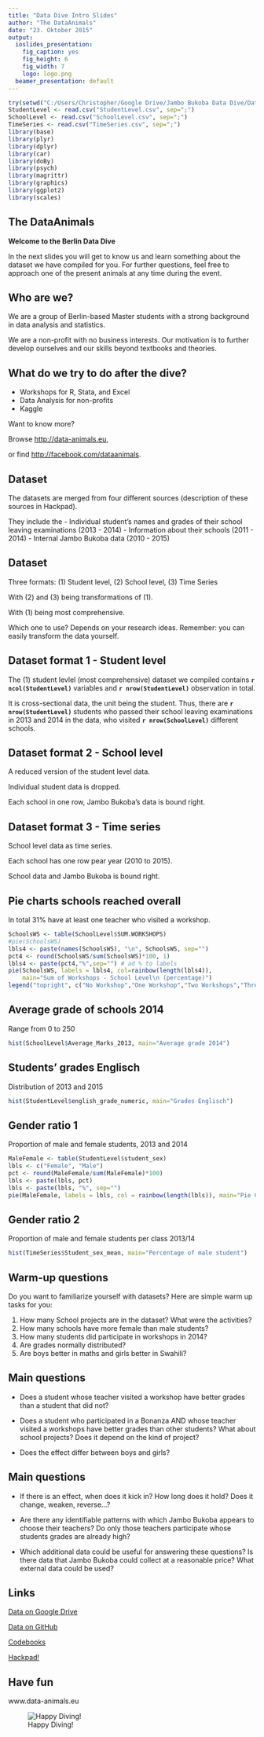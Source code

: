```yaml
---
title: "Data Dive Intro Slides"
author: "The DataAnimals"
date: "23. Oktober 2015"
output:
  ioslides_presentation:
    fig_caption: yes
    fig_height: 6
    fig_width: 7
    logo: logo.png
  beamer_presentation: default
---
```


```r
try(setwd("C:/Users/Christopher/Google Drive/Jambo Bukoba Data Dive/Data"))
StudentLevel <- read.csv("StudentLevel.csv", sep=";")
SchoolLevel <- read.csv("SchoolLevel.csv", sep=";")
TimeSeries <- read.csv("TimeSeries.csv", sep=";")
library(base)
library(plyr)
library(dplyr)
library(car)
library(doBy)
library(psych)
library(magrittr)
library(graphics)
library(ggplot2)
library(scales)
```

## The DataAnimals

**Welcome to the Berlin Data Dive** 

In the next slides you will get to know us and learn something about the dataset we have compiled for you. For further questions, feel free to approach one of the present animals at any time during the event. 


## Who are we?

We are a group of Berlin-based Master students with a strong background in data analysis and statistics. 

We are a non-profit with no business interests. Our motivation is to further develop ourselves and our skills beyond textbooks and theories.

## What do we try to do after the dive?

- Workshops for R, Stata, and Excel
- Data Analysis for non-profits
- Kaggle

Want to know more? 

Browse <http://data-animals.eu>, 


or find <http://facebook.com/dataanimals>.

## Dataset 

The datasets are merged from four different sources (description of these sources in Hackpad). 

They include the 
- Individual student's names and grades of their school leaving examinations (2013 - 2014)
- Information about their schools (2011 - 2014)
- Internal Jambo Bukoba data (2010 - 2015)

## Dataset 

Three formats: (1) Student level, (2) School level, (3) Time Series

With (2) and (3) being transformations of (1).

With (1) being most comprehensive.

Which one to use? Depends on your research ideas. Remember: you can easily transform the data yourself.

## Dataset format 1 - Student level

The (1) student levlel (most comprehensive) dataset we compiled contains **`r ncol(StudentLevel)`** variables and **`r nrow(StudentLevel)`** observation in total.

It is cross-sectional data, the unit being the student. Thus, there are **`r nrow(StudentLevel)`** students who passed their school leaving examinations in 2013 and 2014 in the data, who visited **`r nrow(SchoolLevel)`** different schools.

## Dataset format 2 - School level

A reduced version of the student level data. 

Individual student data is dropped.

Each school in one row, Jambo Bukoba's data is bound right.

## Dataset format 3 - Time series

School level data as time series.

Each school has one row pear year (2010 to 2015).

School data and Jambo Bukoba is bound right.


## Pie charts schools reached overall
In total 31% have at least one teacher who visited a workshop. 
```r
SchoolsWS <- table(SchoolLevel$SUM.WORKSHOPS)
#pie(SchoolsWS)
lbls4 <- paste(names(SchoolsWS), "\n", SchoolsWS, sep="")
pct4 <- round(SchoolsWS/sum(SchoolsWS)*100, 1)
lbls4 <- paste(pct4,"%",sep="") # ad % to labels
pie(SchoolsWS, labels = lbls4, col=rainbow(length(lbls4)),
    main="Sum of Workshops - School Level\n (percentage)") 
legend("topright", c("No Workshop","One Workshop","Two Workshops","Three Workshops"), cex=0.55, fill=rainbow(length(lbls4)))
```

## Average grade of schools 2014
Range from 0 to 250
```r
hist(SchoolLevel$Average_Marks_2013, main="Average grade 2014")
```

## Students' grades Englisch
Distribution of 2013 and 2015
```r
hist(StudentLevel$english_grade_numeric, main="Grades Englisch")
```

## Gender ratio 1
Proportion of male and female students, 2013 and 2014
```r
MaleFemale <- table(StudentLevel$student_sex)
lbls <- c("Female", "Male")
pct <- round(MaleFemale/sum(MaleFemale)*100)
lbls <- paste(lbls, pct)
lbls <- paste(lbls, "%", sep="")
pie(MaleFemale, labels = lbls, col = rainbow(length(lbls)), main="Pie Chart of Gender")
```


## Gender ratio 2
Proportion of male and female students per class 2013/14
```r
hist(TimeSeries$Student_sex_mean, main="Percentage of male student")
```

## Warm-up questions
Do you want to familiarize yourself with datasets? Here are simple warm up tasks for you:

1. How many School projects are in the dataset? What were the activities?
2. How many schools have more female than male students?
3. How many students did participate in workshops in 2014?
4. Are grades normally distributed?
5. Are boys better in maths and girls better in Swahili?

## Main questions
- Does a student whose teacher visited a workshop have better grades than a student that did not?

- Does a student who participated in a Bonanza AND whose teacher visited a workshops have better grades than other students? What about school projects? Does it depend on the kind of project?

- Does the effect differ between boys and girls?

## Main questions 
- If there is an effect, when does it kick in? How long does it hold? Does it change, weaken, reverse...?

- Are there any identifiable patterns with which Jambo Bukoba appears to choose their teachers? Do only those teachers participate whose students grades are already high?

- Which additional data could be useful for answering these questions? Is there data that Jambo Bukoba could collect at a reasonable price? What external data could be used?


## Links
[Data on Google Drive](https://drive.google.com/drive/folders/0B3aFaGPDtkwdZ1ZGMnV4N2g4dUk)

[Data on GitHub](https://github.com/ChristopherCosler/DataJamboBukoba)

[Codebooks](https://drive.google.com/folderview?id=0B3X17L5ZOPajX1Q5OU5OMHdSbkE&usp=sharing)

[Hackpad!](https://hackpad.com/Jambo-Bukoba-Dataset-gTEZotNwLQr)

## Have fun {.flexbox .vcenter}
www.data-animals.eu

![Happy Diving!](http://en.goldstarsdivingcenter.com/images/icons/learn.png)

